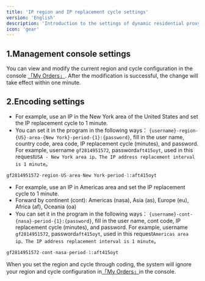 ```yaml
---
title: 'IP region and IP replacement cycle settings'
version: 'English'
description: 'Introduction to the settings of dynamic residential proxy IP region and IP replacement cycle'
icon: 'gear'
---
```


## 1.Management console settings
You can view and modify the current region and cycle configuration in the console [「My Orders」](https://www.go2proxy.com/console/orders). After the modification is successful, the change will take effect within one minute.

## 2.Encoding settings
- For example, use an IP in the New York area of the United States and set the IP replacement cycle to 1 minute.
- You can set it in the program in the following ways：
`{username}-region-{US}-area-{New York}-period-{1}:{password}`, fill in the user name, country code, area code, IP replacement cycle (minutes), and password. For example, username `gf2814951572`, password`aft415oyt`, used in this request`USA - New York area ip、The IP address replacement interval is 1 minute`。

```python code example
gf2814951572-region-US-area-New York-period-1:aft415oyt
```

- For example, use an IP in Americas area and set the IP replacement cycle to 1 minute.
- Forward by continent (cont): Americas (nasa), Asia (as), Europe (eu), Africa (af), Oceania (oa)
- You can set it in the program in the following ways：
`{username}-cont-{nasa}-period-{1}:{password}`, fill in the user name, cont code, IP replacement cycle (minutes), and password. For example, username `gf2814951572`, password`aft415oyt`, used in this request`Americas area ip、The IP address replacement interval is 1 minute`。

```python code example
gf2814951572-cont-nasa-period-1:aft415oyt
```

<Note>When you set the region and cycle through coding, the system will ignore your region and cycle configuration in[「My Orders」](https://www.go2proxy.com/console/orders)in the console.</Note>

